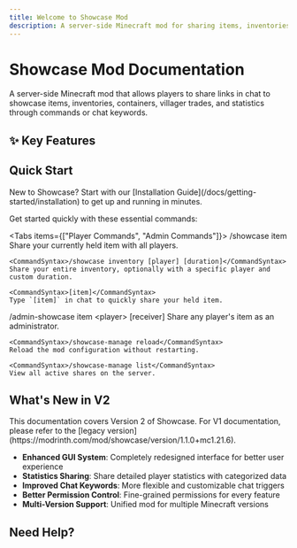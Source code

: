 ```yaml
---
title: Welcome to Showcase Mod
description: A server-side Minecraft mod for sharing items, inventories, and more through interactive links
---
```


# Showcase Mod Documentation

<MinecraftVersion auto />

A server-side Minecraft mod that allows players to share links in chat to showcase items, inventories, containers, villager trades, and statistics through commands or chat keywords.

## ✨ Key Features

<Cards>
  <Card
    title="Comprehensive Sharing"
    description="Share items, inventories, containers, and villager trades"
    href="/docs/features/sharing/items"
  />
  <Card
    title="Server-Side Only"
    description="No client installation required for players"
    href="/docs/getting-started/installation"
  />
  <Card
    title="Interactive Previews"
    description="Auto-unpack containers, view books and maps"
    href="/docs/features/sharing/containers"
  />
  <Card
    title="Multi-Language Support"
    description="Built-in support for 17+ languages"
    href="/docs/features/multi-language"
  />
  <Card
    title="Permission System"
    description="LuckPerms integration with fine-grained control"
    href="/docs/configuration/permissions"
  />
  <Card
    title="Chat Keywords"
    description="Quick sharing with [item], [inv], and more"
    href="/docs/features/chat-keywords"
  />
</Cards>

## Quick Start

<Callout type="info">
New to Showcase? Start with our [Installation Guide](/docs/getting-started/installation) to get up and running in minutes.
</Callout>

Get started quickly with these essential commands:

<Tabs items={["Player Commands", "Admin Commands"]}>
  <Tab value="Player Commands">
    <CommandSyntax>/showcase item</CommandSyntax>
    Share your currently held item with all players.

    <CommandSyntax>/showcase inventory [player] [duration]</CommandSyntax>
    Share your entire inventory, optionally with a specific player and custom duration.

    <CommandSyntax>[item]</CommandSyntax>
    Type `[item]` in chat to quickly share your held item.
  </Tab>
  <Tab value="Admin Commands">
    <CommandSyntax>/admin-showcase item &lt;player&gt; [receiver]</CommandSyntax>
    Share any player's item as an administrator.

    <CommandSyntax>/showcase-manage reload</CommandSyntax>
    Reload the mod configuration without restarting.

    <CommandSyntax>/showcase-manage list</CommandSyntax>
    View all active shares on the server.
  </Tab>
</Tabs>

## What's New in V2

<Callout type="note">
This documentation covers Version 2 of Showcase. For V1 documentation, please refer to the [legacy version](https://modrinth.com/mod/showcase/version/1.1.0+mc1.21.6).
</Callout>

- **Enhanced GUI System**: Completely redesigned interface for better user experience
- **Statistics Sharing**: Share detailed player statistics with categorized data
- **Improved Chat Keywords**: More flexible and customizable chat triggers
- **Better Permission Control**: Fine-grained permissions for every feature
- **Multi-Version Support**: Unified mod for multiple Minecraft versions

## Need Help?

<Cards>
  <Card
    title="Commands Reference"
    description="Complete guide to all available commands"
    href="/docs/commands/player-commands"
  />
  <Card
    title="Configuration Guide"
    description="Set up permissions, keywords, and more"
    href="/docs/configuration/config-file"
  />
  <Card
    title="Troubleshooting"
    description="Common issues and solutions"
    href="/docs/support/troubleshooting"
  />
  <Card
    title="Developer API"
    description="Integration with other plugins and mods"
    href="/docs/developers/api-overview"
  />
</Cards>
